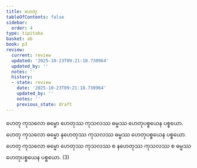 ```yaml
---
title: ဟေတု
tableOfContents: false
sidebar:
  order: 4
type: tipitaka
basket: ab
book: p3
review:
  current: review
  updated: '2025-10-23T09:21:18.730964'
  updated_by: ''
  notes: ''
  history:
  - state: review
    date: '2025-10-23T09:21:18.730964'
    updated_by: ''
    notes: ''
    previous_state: draft
---
```



<ReviewStatus review={frontmatter.review} showDetails={true} />

<HypothesisAnnotation frontmatter={frontmatter} />

<DynamicBreadcrumb />

<Division number="12" book="p3" e="ch" v="39" p="197">

<Paragraph number="19" book="p3">
ဟေတု ကုသလော ဓမ္မော ဟေတုဿ ကုသလဿ ဓမ္မဿ ဟေတုပစ္စယေန ပစ္စယော. ဟေတု ကုသလော ဓမ္မော နဟေတုဿ ကုသလဿ ဓမ္မဿ ဟေတုပစ္စယေန ပစ္စယော. ဟေတု ကုသလော ဓမ္မော ဟေတုဿ ကုသလဿ စ နဟေတုဿ ကုသလဿ စ ဓမ္မဿ ဟေတုပစ္စယေန ပစ္စယော. (3)
</Paragraph>
</Division>